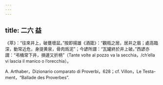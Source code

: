 ```yaml
---
---
---
```

title: 二六 益
---




《萃》：“往來井上，破甕壞盆。”按即揚雄《酒箴》：“觀瓶之居，居井之眉；處高臨深，動常近危，身提黄泉，骨肉爲泥”；今諺所謂：“瓦罐終於井上破。”西諺亦謂：“弔桶常下井，損邊又折柄”（Tante volte al pozzo va la secchia，/ch’ella vi lascia il manico o l’orecchia）。

A. Arthaber，Dizionario comparato di Proverbi，628；cf. Villon，Le Testa- ment，“Ballade des Proverbes”.